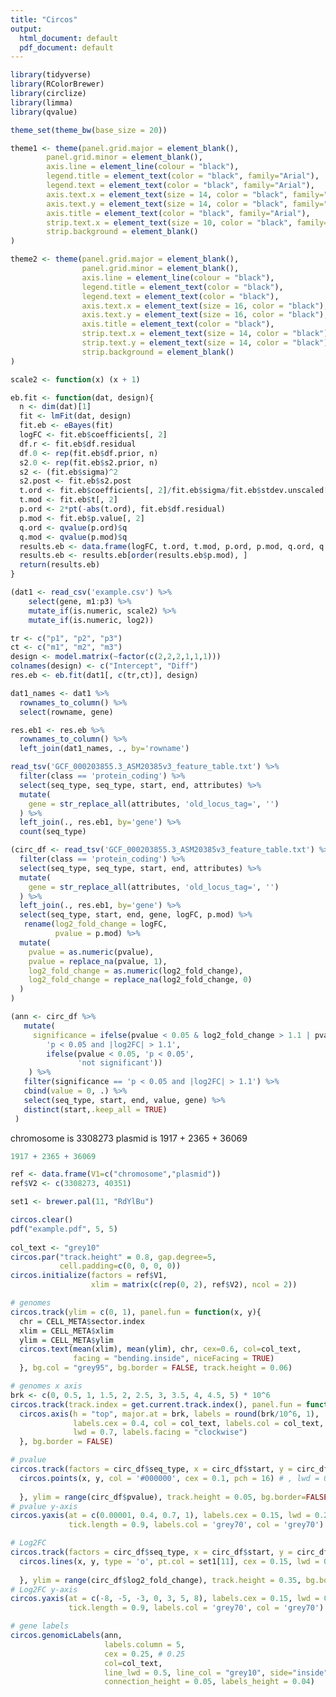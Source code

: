 ```yaml
---
title: "Circos"
output:
  html_document: default
  pdf_document: default
---
```


```r
library(tidyverse)
library(RColorBrewer)
library(circlize)
library(limma)
library(qvalue)

theme_set(theme_bw(base_size = 20))

theme1 <- theme(panel.grid.major = element_blank(),
        panel.grid.minor = element_blank(), 
        axis.line = element_line(colour = "black"),
        legend.title = element_text(color = "black", family="Arial"),
        legend.text = element_text(color = "black", family="Arial"),
        axis.text.x = element_text(size = 14, color = "black", family="Arial", angle = 45, hjust = 1),
        axis.text.y = element_text(size = 14, color = "black", family="Arial"), 
        axis.title = element_text(color = "black", family="Arial"),
        strip.text.x = element_text(size = 10, color = "black", family="Arial"),
        strip.background = element_blank()
)

theme2 <- theme(panel.grid.major = element_blank(),
                panel.grid.minor = element_blank(),
                axis.line = element_line(colour = "black"),
                legend.title = element_text(color = "black"),
                legend.text = element_text(color = "black"),
                axis.text.x = element_text(size = 16, color = "black"),
                axis.text.y = element_text(size = 16, color = "black"),
                axis.title = element_text(color = "black"),
                strip.text.x = element_text(size = 14, color = "black"),
                strip.text.y = element_text(size = 14, color = "black"),
                strip.background = element_blank()
)

scale2 <- function(x) (x + 1)

eb.fit <- function(dat, design){
  n <- dim(dat)[1]
  fit <- lmFit(dat, design)
  fit.eb <- eBayes(fit)
  logFC <- fit.eb$coefficients[, 2]
  df.r <- fit.eb$df.residual
  df.0 <- rep(fit.eb$df.prior, n)
  s2.0 <- rep(fit.eb$s2.prior, n)
  s2 <- (fit.eb$sigma)^2
  s2.post <- fit.eb$s2.post
  t.ord <- fit.eb$coefficients[, 2]/fit.eb$sigma/fit.eb$stdev.unscaled[, 2]
  t.mod <- fit.eb$t[, 2]
  p.ord <- 2*pt(-abs(t.ord), fit.eb$df.residual)
  p.mod <- fit.eb$p.value[, 2]
  q.ord <- qvalue(p.ord)$q
  q.mod <- qvalue(p.mod)$q
  results.eb <- data.frame(logFC, t.ord, t.mod, p.ord, p.mod, q.ord, q.mod, df.r, df.0, s2.0, s2, s2.post)
  results.eb <- results.eb[order(results.eb$p.mod), ]
  return(results.eb)
}
```

```r
(dat1 <- read_csv('example.csv') %>% 
    select(gene, m1:p3) %>% 
    mutate_if(is.numeric, scale2) %>% 
    mutate_if(is.numeric, log2))

tr <- c("p1", "p2", "p3")
ct <- c("m1", "m2", "m3")
design <- model.matrix(~factor(c(2,2,2,1,1,1)))
colnames(design) <- c("Intercept", "Diff")
res.eb <- eb.fit(dat1[, c(tr,ct)], design)

dat1_names <- dat1 %>% 
  rownames_to_column() %>% 
  select(rowname, gene)

res.eb1 <- res.eb %>% 
  rownames_to_column() %>% 
  left_join(dat1_names, ., by='rowname')
```

```r
read_tsv('GCF_000203855.3_ASM20385v3_feature_table.txt') %>%
  filter(class == 'protein_coding') %>%
  select(seq_type, seq_type, start, end, attributes) %>%
  mutate(
    gene = str_replace_all(attributes, 'old_locus_tag=', '')
  ) %>%
  left_join(., res.eb1, by='gene') %>%
  count(seq_type)
```



```r
(circ_df <- read_tsv('GCF_000203855.3_ASM20385v3_feature_table.txt') %>% 
  filter(class == 'protein_coding') %>% 
  select(seq_type, seq_type, start, end, attributes) %>% 
  mutate(
    gene = str_replace_all(attributes, 'old_locus_tag=', '')
  ) %>% 
  left_join(., res.eb1, by='gene') %>% 
  select(seq_type, start, end, gene, logFC, p.mod) %>% 
   rename(log2_fold_change = logFC,
          pvalue = p.mod) %>% 
  mutate(
    pvalue = as.numeric(pvalue),
    pvalue = replace_na(pvalue, 1),
    log2_fold_change = as.numeric(log2_fold_change),
    log2_fold_change = replace_na(log2_fold_change, 0)
  )
)
```


```r
(ann <- circ_df %>% 
   mutate(
     significance = ifelse(pvalue < 0.05 & log2_fold_change > 1.1 | pvalue < 0.05 & log2_fold_change <= -1.1,
        'p < 0.05 and |log2FC| > 1.1',
        ifelse(pvalue < 0.05, 'p < 0.05',
               'not significant'))
    ) %>%
   filter(significance == 'p < 0.05 and |log2FC| > 1.1') %>% 
   cbind(value = 0, .) %>% 
   select(seq_type, start, end, value, gene) %>% 
   distinct(start,.keep_all = TRUE)
 )
```


chromosome is 3308273
plasmid	is 1917 + 2365 + 36069

```r
1917 + 2365 + 36069
```

```r
ref <- data.frame(V1=c("chromosome","plasmid"))
ref$V2 <- c(3308273, 40351)
```


```r
set1 <- brewer.pal(11, "RdYlBu")
```


```r
circos.clear()
pdf("example.pdf", 5, 5)
                  
col_text <- "grey10"
circos.par("track.height" = 0.8, gap.degree=5, 
           cell.padding=c(0, 0, 0, 0))
circos.initialize(factors = ref$V1, 
                  xlim = matrix(c(rep(0, 2), ref$V2), ncol = 2))

# genomes
circos.track(ylim = c(0, 1), panel.fun = function(x, y){
  chr = CELL_META$sector.index
  xlim = CELL_META$xlim
  ylim = CELL_META$ylim
  circos.text(mean(xlim), mean(ylim), chr, cex=0.6, col=col_text, 
              facing = "bending.inside", niceFacing = TRUE)
  }, bg.col = "grey95", bg.border = FALSE, track.height = 0.06)

# genomes x axis
brk <- c(0, 0.5, 1, 1.5, 2, 2.5, 3, 3.5, 4, 4.5, 5) * 10^6
circos.track(track.index = get.current.track.index(), panel.fun = function(x, y) {
  circos.axis(h = "top", major.at = brk, labels = round(brk/10^6, 1), 
              labels.cex = 0.4, col = col_text, labels.col = col_text, 
              lwd = 0.7, labels.facing = "clockwise")
  }, bg.border = FALSE)

# pvalue
circos.track(factors = circ_df$seq_type, x = circ_df$start, y = circ_df$pvalue, panel.fun = function(x, y) {
  circos.points(x, y, col = '#000000', cex = 0.1, pch = 16) # , lwd = 0.3) ### normal is 0.6? though possibly too wide
  
  }, ylim = range(circ_df$pvalue), track.height = 0.05, bg.border=FALSE) ###### ylim = range(circ_df$pvalue)
# pvalue y-axis
circos.yaxis(at = c(0.00001, 0.4, 0.7, 1), labels.cex = 0.15, lwd = 0.2, 
             tick.length = 0.9, labels.col = 'grey70', col = 'grey70')

# Log2FC
circos.track(factors = circ_df$seq_type, x = circ_df$start, y = circ_df$log2_fold_change, panel.fun = function(x, y) {
  circos.lines(x, y, type = 'o', pt.col = set1[11], cex = 0.15, lwd = 0.3, col = set1[11]) # lwd = 0.3) ### normal is 0.6? though possibly too wide
  
  }, ylim = range(circ_df$log2_fold_change), track.height = 0.35, bg.border=FALSE) #### track height for value; normal is between 0.08 and 0.3
# Log2FC y-axis
circos.yaxis(at = c(-8, -5, -3, 0, 3, 5, 8), labels.cex = 0.15, lwd = 0.2,
             tick.length = 0.9, labels.col = 'grey70', col = 'grey70')

# gene labels
circos.genomicLabels(ann,
                     labels.column = 5, 
                     cex = 0.25, # 0.25
                     col=col_text,
                     line_lwd = 0.5, line_col = "grey10", side="inside", 
                     connection_height = 0.05, labels_height = 0.04)
```





















